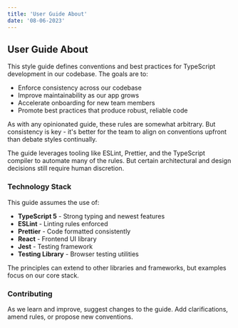 ```yaml
---
title: 'User Guide About'
date: '08-06-2023'
---
```


## User Guide About

This style guide defines conventions and best practices for TypeScript development in our codebase. The goals are to:

- Enforce consistency across our codebase
- Improve maintainability as our app grows
- Accelerate onboarding for new team members
- Promote best practices that produce robust, reliable code

As with any opinionated guide, these rules are somewhat arbitrary. But consistency is key - it's better for the team to align on conventions upfront than debate styles continually.

The guide leverages tooling like ESLint, Prettier, and the TypeScript compiler to automate many of the rules. But certain architectural and design decisions still require human discretion.

### Technology Stack

This guide assumes the use of:

- **TypeScript 5** - Strong typing and newest features
- **ESLint** - Linting rules enforced
- **Prettier** - Code formatted consistently
- **React** - Frontend UI library
- **Jest** - Testing framework
- **Testing Library** - Browser testing utilities

The principles can extend to other libraries and frameworks, but examples focus on our core stack.

### Contributing

As we learn and improve, suggest changes to the guide. Add clarifications, amend rules, or propose new conventions.
